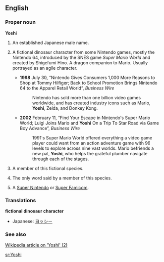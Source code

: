 ==English==

===Proper noun===
'''Yoshi'''

# An established Japanese male name.
# {{rfv-sense}} A fictional dinosaur character from some Nintendo games, mostly the Nintendo 64, introduced by the SNES game ''Super Mario World'' and created by Shigefumi Hino. A dragon companion to Mario. Usually portrayed as an agile character.
#*'''1998''' July 30, “Nintendo Gives Consumers 1,000 More Reasons to Shop at Tommy Hilfiger; Back to School Promotion Brings Nintendo 64 to the Apparel Retail World”, ''Business Wire''
#*: Nintendo has sold more than one billion video games worldwide, and has created industry icons such as Mario, '''Yoshi''', Zelda, and Donkey Kong.
#*'''2002''' February 11, “Find Your Escape in Nintendo's Super Mario World; Luigi Joins Mario and '''Yoshi''' On a Trip To Star Road via Game Boy Advance”, ''Business Wire''
#*: <!--...-->1991's Super Mario World offered everything a video game player could want from an action adventure game with 96 levels to explore across nine vast worlds. Mario befriends a new pal, '''Yoshi''', who helps the grateful plumber navigate through each of the stages.
# {{rfv-sense}} A member of this fictional species.
# {{rfv-sense}} The only word said by a member of this species.
# {{rfv-sense}} {{slang}} A [[Super Nintendo]] or [[Super Famicom]].

===Translations===
'''fictional dinosaur character'''
*Japanese: [[ヨッシー]]

===See also===

[http://en.wikipedia.org/wiki/Yoshi Wikipedia article on 'Yoshi' (2)]

[[sr:Yoshi]]